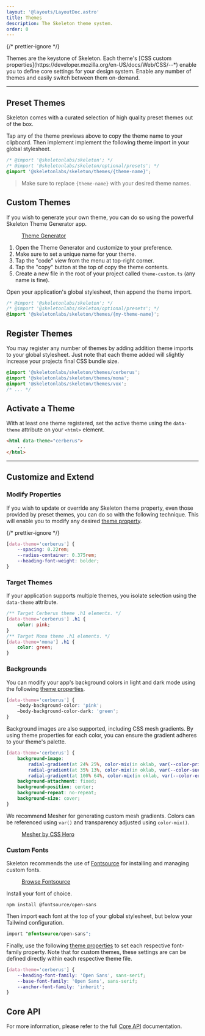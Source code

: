 ```yaml
---
layout: '@layouts/LayoutDoc.astro'
title: Themes
description: The Skeleton theme system.
order: 0
---
```




{/* prettier-ignore */}
<p class="text-xl"> Themes are the keystone of Skeleton. Each theme's [CSS custom properties](https://developer.mozilla.org/en-US/docs/Web/CSS/--*) enable you to define core settings for your design system. Enable any number of themes and easily switch between them on-demand.</p>

---

## Preset Themes

Skeleton comes with a curated selection of high quality preset themes out of the box.

<ThemesList />

Tap any of the theme previews above to copy the theme name to your clipboard. Then implement implement the following theme import in your global stylesheet.

```css title="app.css" {3}
/* @import '@skeletonlabs/skeleton'; */
/* @import '@skeletonlabs/skeleton/optional/presets'; */
@import '@skeletonlabs/skeleton/themes/{theme-name}';
```

> Make sure to replace `{theme-name}` with your desired theme names.

## Custom Themes

If you wish to generate your own theme, you can do so using the powerful Skeleton Theme Generator app.

<figure class="linker bg-noise">
	<a href="https://themes.skeleton.dev/" target="_blank" class="btn preset-filled">
		Theme Generator
	</a>
</figure>

1. Open the Theme Generator and customize to your preference.
2. Make sure to set a unique name for your theme.
3. Tap the "code" view from the menu at top-right corner.
4. Tap the "copy" button at the top of copy the theme contents.
5. Create a new file in the root of your project called `theme-custom.ts` (any name is fine).

Open your application's global stylesheet, then append the theme import.

```ts title="tailwind.config" {3}
/* @import '@skeletonlabs/skeleton'; */
/* @import '@skeletonlabs/skeleton/optional/presets'; */
@import '@skeletonlabs/skeleton/themes/{my-theme-name}';
```

## Register Themes

You may register any number of themes by adding addition theme imports to your global stylesheet. Just note that each theme added will slightly increase your projects final CSS bundle size.

```css
@import '@skeletonlabs/skeleton/themes/cerberus';
@import '@skeletonlabs/skeleton/themes/mona';
@import '@skeletonlabs/skeleton/themes/vox';
/* ... */
```

## Activate a Theme

With at least one theme registered, set the active theme using the `data-theme` attribute on your `<html>` element.

```html
<html data-theme="cerberus">
	...
</html>
```

---

## Customize and Extend

### Modify Properties

If you wish to update or override any Skeleton theme property, even those provided by preset themes, you can do so with the following technique. This will enable you to modify any desired [theme property](/docs/get-started/core-api).

{/* prettier-ignore */}
```css title="app.css"
[data-theme='cerberus'] {
    --spacing: 0.22rem;
    --radius-container: 0.375rem;
    --heading-font-weight: bolder;
}
```

### Target Themes

If your application supports multiple themes, you isolate selection using the `data-theme` attribute.

```css title="app.css"
/** Target Cerberus theme .h1 elements. */
[data-theme='cerberus'] .h1 {
	color: pink;
}
/** Target Mona theme .h1 elements. */
[data-theme='mona'] .h1 {
	color: green;
}
```

### Backgrounds

You can modify your app's background colors in light and dark mode using the following [theme properties](/docs/get-started/core-api#colors).

```css title="app.css"
[data-theme='cerberus'] {
	—body-background-color: 'pink';
	—body-background-color-dark: 'green';
}
```

Background images are also supported, including CSS mesh gradients. By using theme properties for each color, you can ensure the gradient adheres to your theme's palette.

```css title="app.css"
[data-theme='cerberus'] {
	background-image:
		radial-gradient(at 24% 25%, color-mix(in oklab, var(--color-primary-500) 30%, transparent) 0px, transparent 30%),
		radial-gradient(at 35% 13%, color-mix(in oklab, var(--color-success-500) 18%, transparent) 0px, transparent 30%),
		radial-gradient(at 100% 64%, color-mix(in oklab, var(--color-error-500) 3%, transparent) 0px, transparent 40%);
	background-attachment: fixed;
	background-position: center;
	background-repeat: no-repeat;
	background-size: cover;
}
```

We recommend Mesher for generating custom mesh gradients. Colors can be referenced using `var()` and transparency adjusted using `color-mix()`.

<figure class="linker bg-noise">
	<a class="btn preset-filled" href="https://csshero.org/mesher/" target="_blank">
		Mesher by CSS Hero
	</a>
</figure>

### Custom Fonts

Skeleton recommends the use of [Fontsource](https://fontsource.org/) for installing and managing custom fonts.

<figure class="linker bg-noise">
	<a class="btn preset-filled" href="https://fontsource.org/" target="_blank">
		Browse Fontsource
	</a>
</figure>

Install your font of choice.

```console
npm install @fontsource/open-sans
```

Then import each font at the top of your global stylesheet, but below your Tailwind configuration.

```css title="app.css"
import "@fontsource/open-sans";
```

Finally, use the following [theme properties](/docs/get-started/core-api#base-1) to set each respective font-family property. Note that for custom themes, these settings are can be defined directly within each respective theme file.

```css title="app.css"
[data-theme='cerberus'] {
	--heading-font-family: 'Open Sans', sans-serif;
	--base-font-family: 'Open Sans', sans-serif;
	--anchor-font-family: 'inherit';
}
```

## Core API

For more information, please refer to the full [Core API](/docs/get-started/core-api) documentation.
